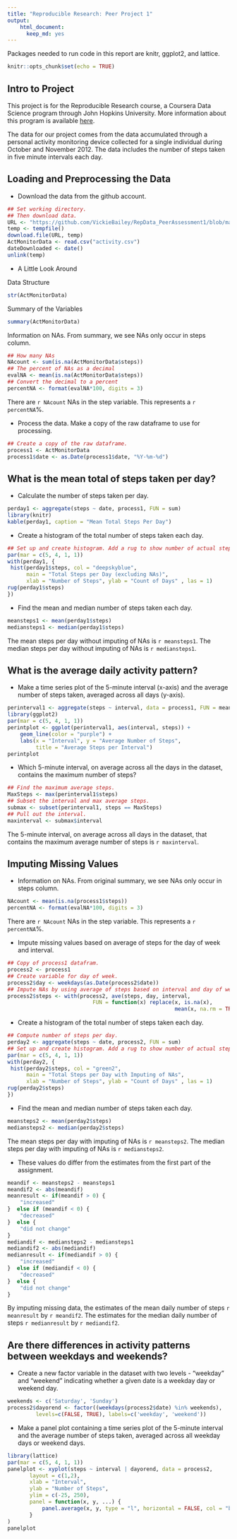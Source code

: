 ---
title: "Reproducible Research: Peer Project 1"
output:
    html_document:
      keep_md: yes
---
Packages needed to run code in this report are knitr, ggplot2, and lattice.
```{r setup, include=FALSE}
knitr::opts_chunk$set(echo = TRUE)
```

## Intro to Project
This project is for the Reproducible Research course, a Coursera Data Science 
program through John Hopkins University. More information about this program is
available [here](https://www.coursera.org/specializations/jhu-data-science).

The data for our project comes from the data accumulated through a personal 
activity monitoring device collected for a single individual during October and
November 2012. The data includes the number of steps taken in five minute
intervals each day.

## Loading and Preprocessing the Data
* Download the data from the github account.

```{r Getting the Data}
## Set working directory.
## Then download data.
URL <- "https://github.com/VickieBailey/RepData_PeerAssessment1/blob/master/activity.zip?raw=true"
temp <- tempfile()
download.file(URL, temp)
ActMonitorData <- read.csv("activity.csv")
dateDownloaded <- date()
unlink(temp)
```

* A Little Look Around

Data Structure
```{r Structure of data}
str(ActMonitorData)
```

Summary of the Variables
```{r Summary of Variables}
summary(ActMonitorData)
```

Information on NAs. From summary, we see NAs only occur in steps column.
```{r Information on NAs }
## How many NAs
NAcount <- sum(is.na(ActMonitorData$steps))
## The percent of NAs as a decimal
evalNA <- mean(is.na(ActMonitorData$steps))
## Convert the decimal to a percent
percentNA <- format(evalNA*100, digits = 3)
```
There are `r NAcount` NAs in the step variable.
This represents a `r percentNA`%.

* Process the data. Make a copy of the raw dataframe to use for processing.
```{r New Dataframe and Date Class}
## Create a copy of the raw dataframe.
process1 <- ActMonitorData
process1$date <- as.Date(process1$date, "%Y-%m-%d")
```

## What is the mean total of steps taken per day?

* Calculate the number of steps taken per day.
```{r Steps per day, results = 'asis'}
perday1 <- aggregate(steps ~ date, process1, FUN = sum)
library(knitr)
kable(perday1, caption = "Mean Total Steps Per Day")
```



* Create a histogram of the total number of steps taken each day.
```{r Number of Steps per Day, fig.height = 4}
## Set up and create histogram. Add a rug to show number of actual steps.
par(mar = c(5, 4, 1, 1))
with(perday1, {
 hist(perday1$steps, col = "deepskyblue", 
      main = "Total Steps per Day (excluding NAs)",
      xlab = "Number of Steps", ylab = "Count of Days" , las = 1)
rug(perday1$steps)   
})
```

* Find the mean and median number of steps taken each day.
```{r Mean and Median}
meansteps1 <- mean(perday1$steps)
mediansteps1 <- median(perday1$steps)
```
The mean steps per day without imputing of NAs is `r meansteps1`.
The median steps per day without imputing of NAs is `r mediansteps1`.


## What is the average daily activity pattern?
* Make a time series plot of the 5-minute interval (x-axis) and the average 
number of steps taken, averaged across all days (y-axis).
```{r Time Series Plot 1, fig.height = 4}
perinterval1 <- aggregate(steps ~ interval, data = process1, FUN = mean)
library(ggplot2)
par(mar = c(5, 4, 1, 1))
perintplot <- ggplot(perinterval1, aes(interval, steps)) +
    geom_line(color = "purple") +
    labs(x = "Interval", y = "Average Number of Steps",
         title = "Average Steps per Interval")
perintplot
```

* Which 5-minute interval, on average across all the days in the dataset, 
contains the maximum number of steps?
```{r Max Steps Interval}
## Find the maximum average steps.
MaxSteps <- max(perinterval1$steps)
## Subset the interval and max average steps.
submax <- subset(perinterval1, steps == MaxSteps)
## Pull out the interval.
maxinterval <- submax$interval
```
The 5-minute interval, on average across all days in the dataset, that contains 
the maximum average number of steps is `r maxinterval`.


## Imputing Missing Values
* Information on NAs. From original summary, we see NAs only occur in steps column.
```{r Count and Percent of NAs}
NAcount <- mean(is.na(process1$steps))
percentNA <- format(evalNA*100, digits = 3)
```
There are `r NAcount` NAs in the step variable.
This represents a `r percentNA`%.

* Impute missing values based on average of steps for the day of week and interval.
```{r Give values to NAs}
## Copy of process1 datafram.
process2 <- process1
## Create variable for day of week.
process2$day <- weekdays(as.Date(process2$date))
## Impute NAs by using average of steps based on interval and day of week.
process2$steps <- with(process2, ave(steps, day, interval,
                           FUN = function(x) replace(x, is.na(x), 
                                                     mean(x, na.rm = TRUE))))
```

* Create a histogram of the total number of steps taken each day.
```{r Histogram for Imputed Steps per Day, fig.height = 4}
## Compute number of steps per day.
perday2 <- aggregate(steps ~ date, process2, FUN = sum)
## Set up and create histogram. Add a rug to show number of actual steps.
par(mar = c(5, 4, 1, 1))
with(perday2, {
 hist(perday2$steps, col = "green2", 
      main = "Total Steps per Day with Imputing of NAs", 
      xlab = "Number of Steps", ylab = "Count of Days" , las = 1)
rug(perday2$steps)   
})
```

* Find the mean and median number of steps taken each day.
```{r Mean and Median with Imputed NAs}
meansteps2 <- mean(perday2$steps)
mediansteps2 <- median(perday2$steps)
```
The mean steps per day with imputing of NAs is `r meansteps2`.
The median steps per day with imputing of NAs is `r mediansteps2`.

* These values do differ from the estimates from the first part of the assignment.
``` {r Impact of Imputing}
meandif <- meansteps2 - meansteps1
meandif2 <- abs(meandif)
meanresult <- if(meandif > 0) {
    "increased"
}  else if (meandif < 0) {
    "decreased"
}  else {
    "did not change"
}
mediandif <- mediansteps2 - mediansteps1
mediandif2 <- abs(mediandif)
medianresult <- if(mediandif > 0) {
    "increased"
}  else if (mediandif < 0) {
    "decreased"
}  else {
    "did not change"
}
```
By imputing missing data, the estimates of the mean daily number of 
steps `r meanresult` by `r meandif2`.
The estimates for the median daily number of steps `r medianresult` by `r mediandif2`.


## Are there differences in activity patterns between weekdays and weekends?
* Create a new factor variable in the dataset with two levels - "weekday" and 
"weekend" indicating whether a given date is a weekday day or weekend day.
``` {r Weekday or Weekend}
weekends <- c('Saturday', 'Sunday')
process2$dayorend <- factor((weekdays(process2$date) %in% weekends), 
         levels=c(FALSE, TRUE), labels=c('weekday', 'weekend'))
```

* Make a panel plot containing a time series plot of the 5-minute interval and 
the average number of steps taken, averaged across all weekday days or weekend days.
``` {r Time Series Plot 2, fig.height = 4}
library(lattice)
par(mar = c(5, 4, 1, 1))
panelplot <- xyplot(steps ~ interval | dayorend, data = process2, 
       layout = c(1,2),
       xlab = "Interval", 
       ylab = "Number of Steps",
       ylim = c(-25, 250),
       panel = function(x, y, ...) {
           panel.average(x, y, type = "l", horizontal = FALSE, col = "blue")
       }
)
panelplot
```

